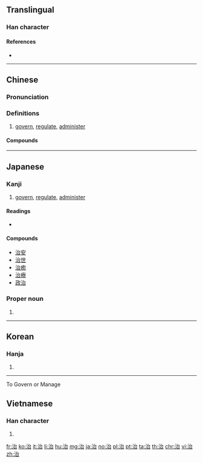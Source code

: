 {{character info/new}}
==Translingual==

===Han character===
{{Han char|rn=85|rad=水|as=05|sn=8|four=33160|canj=EIR|ids=⿰氵台}}

====References====
* {{Han ref|kx=0614.070|dkj=17256|dj=1007.110|hdz=31599.060|uh=6CBB|ud=27835|bh=AA76|bd=43638}}

----

==Chinese==
{{zh-forms}}

===Pronunciation===
{{zh-pron
|m=zhì,chí
|c=zi6,ci4
|h=pfs=chhṳ
|mn=qz:tǐ/tw,xm,zz:tī
|mc=y
|oc=y
|ma=
|cat=v
}}

===Definitions===
{{zh-hanzi}}

# [[govern]], [[regulate]], [[administer]]

====Compounds====
{{zh-der|治安|治本|治病|治理|治療|治喪|治學|治印|治罪|治裝}}

----

==Japanese==

===Kanji===
{{ja-kanji|grade=4|rs=水05}}

# [[govern]], [[regulate]], [[administer]]

====Readings====
* {{ja-readings|goon=[[じ]] (ji)|kanon=[[ち]] (chi)|kun=[[おさめる]] ([[治める]], osameru), [[なおる]] ([[治る]], naoru), [[おさまる]] ([[治まる]], osamaru)}}

====Compounds====
* [[治安]]
* [[治世]]
* [[治癒]]
* [[治療]]
* [[政治]]

===Proper noun===
{{ja-pos|おさむ|proper}}

# {{given name|male|lang=ja|sort=おさむ}}

----

==Korean==

===Hanja===
{{ko-hanja|hangeul=치|eumhun=|rv=chi|mr=ch'i|y=chi}}

# {{defn|lang=ko|sort=水05}}

----
To Govern or Manage

==Vietnamese==

===Han character===
{{vi-hantu|[[trị]], [[chệ]], [[trịa]], [[trì]], [[dức]]|rs=水05}}

# {{defn|lang=vi|sort=水05}}

[[fr:治]]
[[ko:治]]
[[it:治]]
[[li:治]]
[[hu:治]]
[[mg:治]]
[[ja:治]]
[[no:治]]
[[pl:治]]
[[pt:治]]
[[ta:治]]
[[th:治]]
[[chr:治]]
[[vi:治]]
[[zh:治]]